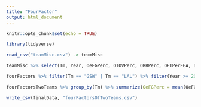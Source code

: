 ```yaml
---
title: "FourFactor"
output: html_document
---
```


```r
knitr::opts_chunk$set(echo = TRUE)
```

```r
library(tidyverse)
```


```r
read_csv("teamMisc.csv") -> teamMisc
```

```r
teamMisc %>% select(Tm, Year, OeFGPerc, OTOVPerc, ORBPerc, OFTPerFGA, DeFGPerc, DTOVPerc, DRBPerc, DFTPerFGA) -> fourFactors
```


```r
fourFactors %>% filter(Tm == "GSW" | Tm == "LAL") %>% filter(Year >= 2017) -> fourFactorsTwoTeams

```

```r
fourFactorsTwoTeams %>% group_by(Tm) %>% summarize(OeFGPerc = mean(OeFGPerc), OTOVPerc = mean(OTOVPerc),ORBPerc = mean(ORBPerc), OFTPerFGA = mean(OFTPerFGA), DeFGPerc = mean(DeFGPerc), DTOVPerc = mean(DTOVPerc), DRBPerc = mean(DRBPerc), DFTPerFGA = mean(DFTPerFGA)) -> finalData
```

```r
write_csv(finalData, "fourFactorsOfTwoTeams.csv")
```

